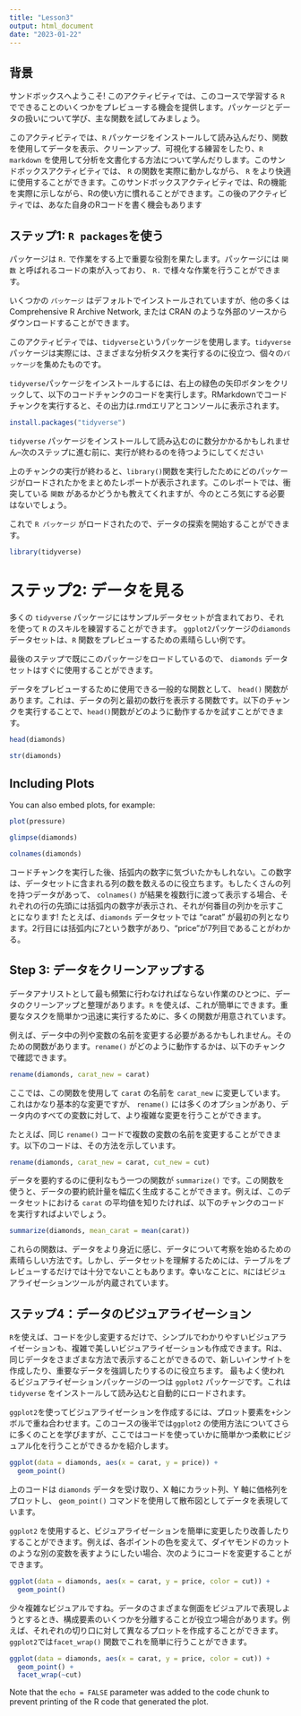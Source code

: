 ```yaml
---
title: "Lesson3"
output: html_document
date: "2023-01-22"
---
```

## 背景

サンドボックスへようこそ! このアクティビティでは、このコースで学習する `R` でできることのいくつかをプレビューする機会を提供します。パッケージとデータの扱いについて学び、主な関数を試してみましょう。

このアクティビティでは、`R` パッケージをインストールして読み込んだり、関数を使用してデータを表示、クリーンアップ、可視化する練習をしたり、`R markdown` を使用して分析を文書化する方法について学んだりします。このサンドボックスアクティビティでは、 `R` の関数を実際に動かしながら、 `R` をより快適に使用することができます。このサンドボックスアクティビティでは、Rの機能を実際に示しながら、Rの使い方に慣れることができます。この後のアクティビティでは、あなた自身のRコードを書く機会もあります

## ステップ1: `R packages`を使う

パッケージは `R.` で作業をする上で重要な役割を果たします。パッケージには `関数` と呼ばれるコードの束が入っており、 `R.` で様々な作業を行うことができます。

いくつかの `パッケージ` はデフォルトでインストールされていますが、他の多くは Comprehensive R Archive Network, または CRAN のような外部のソースからダウンロードすることができます。

このアクティビティでは、`tidyverse`というパッケージを使用します。`tidyverse`パッケージは実際には、さまざまな分析タスクを実行するのに役立つ、個々の`パッケージ`を集めたものです。

`tidyverse`パッケージをインストールするには、右上の緑色の矢印ボタンをクリックして、以下のコードチャンクのコードを実行します。RMarkdownでコードチャンクを実行すると、その出力は.rmdエリアとコンソールに表示されます。

```r
install.packages("tidyverse")
```

`tidyverse` パッケージをインストールして読み込むのに数分かかるかもしれません--次のステップに進む前に、実行が終わるのを待つようにしてください

上のチャンクの実行が終わると、`library()`関数を実行したためにどのパッケージがロードされたかをまとめたレポートが表示されます。このレポートでは、衝突している `関数` があるかどうかも教えてくれますが、今のところ気にする必要はないでしょう。

これで `R パッケージ` がロードされたので、データの探索を開始することができます。

```r
library(tidyverse)
```
# ステップ2: データを見る

多くの `tidyverse` パッケージにはサンプルデータセットが含まれており、それを使って `R` のスキルを練習することができます。 `ggplot2`パッケージの`diamonds`データセットは、`R` 関数をプレビューするための素晴らしい例です。

最後のステップで既にこのパッケージをロードしているので、 `diamonds` データセットはすぐに使用することができます。

データをプレビューするために使用できる一般的な関数として、 `head()` 関数があります。これは、データの列と最初の数行を表示する関数です。以下のチャンクを実行することで、`head()`関数がどのように動作するかを試すことができます。

```r
head(diamonds)
```

```r
str(diamonds)
```



## Including Plots

You can also embed plots, for example:

```r
plot(pressure)
```

```r
glimpse(diamonds)
```
```r
colnames(diamonds)
```

コードチャンクを実行した後、括弧内の数字に気づいたかもしれない。この数字は、データセットに含まれる列の数を数えるのに役立ちます。もしたくさんの列を持つデータがあって、 `colnames()` が結果を複数行に渡って表示する場合、それぞれの行の先頭には括弧内の数字が表示され、それが何番目の列かを示すことになります! たとえば、`diamonds` データセットでは "carat" が最初の列となります。2行目には括弧内に7という数字があり、"price"が7列目であることがわかる。

## Step 3: データをクリーンアップする

データアナリストとして最も頻繁に行わなければならない作業のひとつに、データのクリーンアップと整理があります。`R` を使えば、これが簡単にできます。重要なタスクを簡単かつ迅速に実行するために、多くの関数が用意されています。

例えば、データ中の列や変数の名前を変更する必要があるかもしれません。そのための関数があります。`rename()` がどのように動作するかは、以下のチャンクで確認できます。

```r
rename(diamonds, carat_new = carat)
```
ここでは、この関数を使用して `carat` の名前を `carat_new` に変更しています。これはかなり基本的な変更ですが、 `rename()` には多くのオプションがあり、データ内のすべての変数に対して、より複雑な変更を行うことができます。

たとえば、同じ `rename()` コードで複数の変数の名前を変更することができます。以下のコードは、その方法を示しています。

```r
rename(diamonds, carat_new = carat, cut_new = cut)
```

データを要約するのに便利なもう一つの関数が `summarize()` です。この関数を使うと、データの要約統計量を幅広く生成することができます。例えば、このデータセットにおける `carat` の平均値を知りたければ、以下のチャンクのコードを実行すればよいでしょう。

```r
summarize(diamonds, mean_carat = mean(carat))
```
これらの関数は、データをより身近に感じ、データについて考察を始めるための素晴らしい方法です。しかし、データセットを理解するためには、テーブルをプレビューするだけでは十分でないこともあります。幸いなことに、`R`にはビジュアライゼーションツールが内蔵されています。

## ステップ4：データのビジュアライゼーション

`R`を使えば、コードを少し変更するだけで、シンプルでわかりやすいビジュアライゼーションも、複雑で美しいビジュアライゼーションも作成できます。Rは、同じデータをさまざまな方法で表示することができるので、新しいインサイトを作成したり、重要なデータを強調したりするのに役立ちます。 最もよく使われるビジュアライゼーションパッケージの一つは `ggplot2` パッケージです。これは `tidyverse` をインストールして読み込むと自動的にロードされます。

`ggplot2`を使ってビジュアライゼーションを作成するには、プロット要素を`+`シンボルで重ね合わせます。このコースの後半では`ggplot2` の使用方法についてさらに多くのことを学びますが、ここではコードを使っていかに簡単かつ柔軟にビジュアル化を行うことができるかを紹介します。

```r
ggplot(data = diamonds, aes(x = carat, y = price)) +
  geom_point()
```
上のコードは `diamonds` データを受け取り、X 軸にカラット列、Y 軸に価格列をプロットし、 `geom_point()` コマンドを使用して散布図としてデータを表現しています。

`ggplot2` を使用すると、ビジュアライゼーションを簡単に変更したり改善したりすることができます。例えば、各ポイントの色を変えて、ダイヤモンドのカットのような別の変数を表すようにしたい場合、次のようにコードを変更することができます。

```r
ggplot(data = diamonds, aes(x = carat, y = price, color = cut)) +
  geom_point()
```

少々複雑なビジュアルですね。データのさまざまな側面をビジュアルで表現しようとするとき、構成要素のいくつかを分離することが役立つ場合があります。例えば、それぞれの切り口に対して異なるプロットを作成することができます。`ggplot2`では`facet_wrap()` 関数でこれを簡単に行うことができます。

```r
ggplot(data = diamonds, aes(x = carat, y = price, color = cut)) +
  geom_point() +
  facet_wrap(~cut)
```



Note that the `echo = FALSE` parameter was added to the code chunk to prevent printing of the R code that generated the plot.
